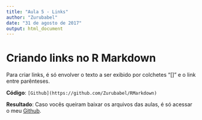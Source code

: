```yaml
---
title: "Aula 5 - Links"
author: "Zurubabel"
date: "31 de agosto de 2017"
output: html_document
---
```


# Criando links no R Markdown

Para criar links, é só envolver o texto a ser exibido por colchetes "[]" e o link entre parênteses.

**Código**: `[Github](https://github.com/Zurubabel/RMarkdown)`

**Resultado**: Caso vocês queiram baixar os arquivos das aulas, é só acessar o meu [Github](https://github.com/Zurubabel/RMarkdown).